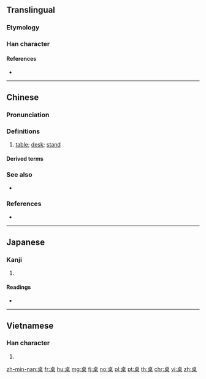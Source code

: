 {{also|棹}}
==Translingual==

===Etymology===
{{rfe|lang=mul}}

===Han character===
{{Han char|rn=75|rad=木|as=06|sn=10|four=21904|canj=YAD|ids=⿱[[卜|⺊]][[杲]]}}

====References====
* {{Han ref|kx=0525.130|dkj=14766|dj=0914.080|hdz=21198.010|uh=684C|ud=26700|bh=AEE0|bd=44768}}

----

==Chinese==
{{zh-forms}}

===Pronunciation===
{{zh-pron
|m=zhuō
|c=zoek3,coek3
|h=pfs=chok
|md=
|mn=toh
|mn-t=doh4
|w=
|mc=y
|oc=y
|cat=n
}}

===Definitions===
{{zh-hanzi}}

# [[table]]; [[desk]]; [[stand]]
#: {{zh-usex|杯子 在 '''桌''' 上。|The cup is on the '''table'''.}}

====Derived terms====
{{der3
|{{zh-l|八仙桌}}
|{{zh-l|供桌}}
|{{zh-l|課桌}}
|{{zh-l|抹桌子}}
|{{zh-l|拍桌子}}
|{{zh-l|書桌}}
|{{zh-l|圓桌}}
|{{zh-l|圓桌會議}}
|{{zh-l|桌布}}
|{{zh-l|桌燈}}
|{{zh-l|桌面}}
|{{zh-l|桌面系統}}
|{{zh-l|桌上型}}
|{{zh-l|桌上型電腦}}
|{{zh-l|桌子}}
}}

===See also===
* {{zh-l|桌別林}}

===References===
* {{cite-web
|url=http://tatoeba.org/eng/sentences/search?query=桌&from=cmn&to=und
|title=Sentences with 桌
|work=Tatoeba
|accessdate=2014-03-16}}

----

==Japanese==

===Kanji===
{{ja-kanji|grade=}}

# {{defn|lang=ja|sort=木06}}

====Readings====
* {{ja-readings|on=[[たく]] (taku)|kun=}}

----

==Vietnamese==

===Han character===
{{vi-readings|rs=木06|hanviet=[[trác]], [[trạo]]}}

# {{defn|lang=vi|sort=木06}}

[[zh-min-nan:桌]]
[[fr:桌]]
[[hu:桌]]
[[mg:桌]]
[[fj:桌]]
[[no:桌]]
[[pl:桌]]
[[pt:桌]]
[[th:桌]]
[[chr:桌]]
[[vi:桌]]
[[zh:桌]]